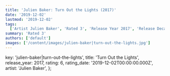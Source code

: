 ```yaml
---
title: 'Julien Baker: Turn Out the Lights (2017)'
date: '2019-12-02'
lastmod: '2019-12-02'
tags:
  ['Artist Julien Baker', 'Rated 3', 'Release Year 2017', 'Release Decade 2010']
summary: 'Rated 3'
authors: ['default']
images: ['/content/images/julien-baker|turn-out-the-lights.jpg']
---
```


  key: 'julien-baker|turn-out-the-lights',
  title: 'Turn Out the Lights',
  release_year: 2017,
  rating: 6,
  rating_date: '2019-12-02T00:00:00.000Z',
  artist: 'Julien Baker',
};

<MusicRating data={data} />
